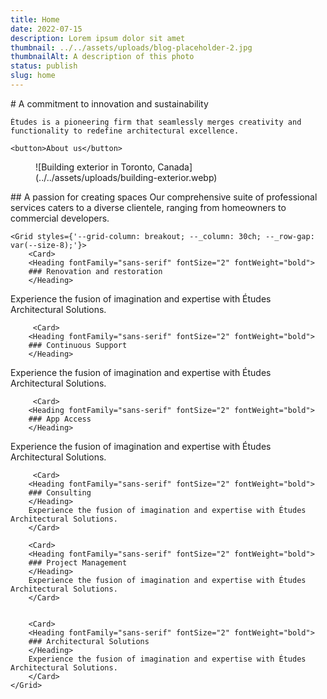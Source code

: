 ```yaml
---
title: Home
date: 2022-07-15
description: Lorem ipsum dolor sit amet
thumbnail: ../../assets/uploads/blog-placeholder-2.jpg
thumbnailAlt: A description of this photo
status: publish
slug: home
---
```



<div class="hero content-grid flow">
    # A commitment to innovation and sustainability
    
    Études is a pioneering firm that seamlessly merges creativity and functionality to redefine architectural excellence.
    
    <button>About us</button>

<figure class="breakout">![Building exterior in Toronto, Canada](../../assets/uploads/building-exterior.webp)</figure>
</div>


<section class="section flow" style="--_background-color: var(--surface-0); --_padding-block: var(--size-fluid-6); --_flow: var(--size-fluid-5)">

<div class="content-grid flow text--center inline-child--auto" style="--_flow: initial">
    <Heading fontSize="6" textAlign="center">
    ## A passion for creating spaces
    </Heading>
    Our comprehensive suite of professional services caters to a diverse clientele, ranging from homeowners to commercial developers.
</div>



    <Grid styles={'--grid-column: breakout; --_column: 30ch; --_row-gap: var(--size-8);'}>
        <Card>
        <Heading fontFamily="sans-serif" fontSize="2" fontWeight="bold">
        ### Renovation and restoration
        </Heading>
Experience the fusion of imagination and expertise with Études Architectural Solutions.
        </Card>
        

         <Card>
        <Heading fontFamily="sans-serif" fontSize="2" fontWeight="bold">
        ### Continuous Support
        </Heading>
Experience the fusion of imagination and expertise with Études Architectural Solutions.
        </Card>

         <Card>
        <Heading fontFamily="sans-serif" fontSize="2" fontWeight="bold">
        ### App Access
        </Heading>
Experience the fusion of imagination and expertise with Études Architectural Solutions.
        </Card>


         <Card>
        <Heading fontFamily="sans-serif" fontSize="2" fontWeight="bold">
        ### Consulting
        </Heading>
        Experience the fusion of imagination and expertise with Études Architectural Solutions.
        </Card>

        <Card>
        <Heading fontFamily="sans-serif" fontSize="2" fontWeight="bold">
        ### Project Management
        </Heading>
        Experience the fusion of imagination and expertise with Études Architectural Solutions.
        </Card>


        <Card>
        <Heading fontFamily="sans-serif" fontSize="2" fontWeight="bold">
        ### Architectural Solutions
        </Heading>
        Experience the fusion of imagination and expertise with Études Architectural Solutions.
        </Card>
    </Grid>

</section>
